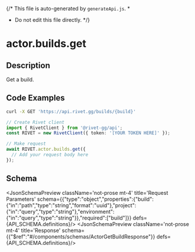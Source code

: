 {/* This file is auto-generated by `generateApi.js`.
  *
  * Do not edit this file directly.
  */}


# actor.builds.get

## Description
Get a build.

## Code Examples

<CodeGroup title='Request' tag='GET' label='https://api.rivet.gg/builds/{build}'>

```bash {{ "title": "cURL" }}
curl -X GET 'https://api.rivet.gg/builds/{build}'
```

```ts
// Create Rivet client
import { RivetClient } from '@rivet-gg/api';
const RIVET = new RivetClient({ token: '[YOUR TOKEN HERE]' });

// Make request
await RIVET.actor.builds.get({
  // Add your request body here
});
```

</CodeGroup>

## Schema
<JsonSchemaPreview className='not-prose mt-4' title='Request Parameters' schema={{"type":"object","properties":{"build":{"in":"path","type":"string","format":"uuid"},"project":{"in":"query","type":"string"},"environment":{"in":"query","type":"string"}},"required":["build"]}} defs={API_SCHEMA.definitions}/>
<JsonSchemaPreview className='not-prose mt-4' title='Response' schema={{"$ref":"#/components/schemas/ActorGetBuildResponse"}} defs={API_SCHEMA.definitions}/>
